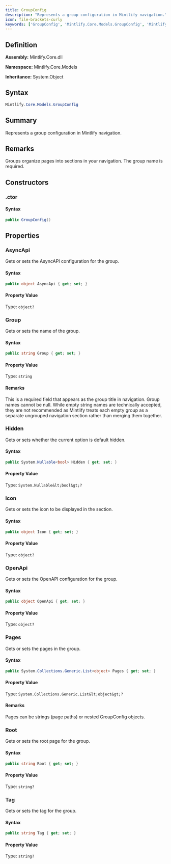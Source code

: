 ```yaml
---
title: GroupConfig
description: "Represents a group configuration in Mintlify navigation."
icon: file-brackets-curly
keywords: ['GroupConfig', 'Mintlify.Core.Models.GroupConfig', 'Mintlify.Core.Models', 'class', 'System.Object']
---
```


## Definition

**Assembly:** Mintlify.Core.dll

**Namespace:** Mintlify.Core.Models

**Inheritance:** System.Object

## Syntax

```csharp
Mintlify.Core.Models.GroupConfig
```

## Summary

Represents a group configuration in Mintlify navigation.

## Remarks

Groups organize pages into sections in your navigation. The group name is required.

## Constructors

### .ctor

#### Syntax

```csharp
public GroupConfig()
```

## Properties

### AsyncApi

Gets or sets the AsyncAPI configuration for the group.

#### Syntax

```csharp
public object AsyncApi { get; set; }
```

#### Property Value

Type: `object?`

### Group

Gets or sets the name of the group.

#### Syntax

```csharp
public string Group { get; set; }
```

#### Property Value

Type: `string`

#### Remarks

This is a required field that appears as the group title in navigation.
            Group names cannot be null. While empty string names are technically accepted,
            they are not recommended as Mintlify treats each empty group as a separate
            ungrouped navigation section rather than merging them together.

### Hidden

Gets or sets whether the current option is default hidden.

#### Syntax

```csharp
public System.Nullable<bool> Hidden { get; set; }
```

#### Property Value

Type: `System.Nullable&lt;bool&gt;?`

### Icon

Gets or sets the icon to be displayed in the section.

#### Syntax

```csharp
public object Icon { get; set; }
```

#### Property Value

Type: `object?`

### OpenApi

Gets or sets the OpenAPI configuration for the group.

#### Syntax

```csharp
public object OpenApi { get; set; }
```

#### Property Value

Type: `object?`

### Pages

Gets or sets the pages in the group.

#### Syntax

```csharp
public System.Collections.Generic.List<object> Pages { get; set; }
```

#### Property Value

Type: `System.Collections.Generic.List&lt;object&gt;?`

#### Remarks

Pages can be strings (page paths) or nested GroupConfig objects.

### Root

Gets or sets the root page for the group.

#### Syntax

```csharp
public string Root { get; set; }
```

#### Property Value

Type: `string?`

### Tag

Gets or sets the tag for the group.

#### Syntax

```csharp
public string Tag { get; set; }
```

#### Property Value

Type: `string?`

